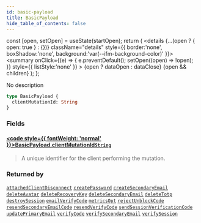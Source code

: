 ```yaml
---
id: basic-payload
title: BasicPayload
hide_table_of_contents: false
---
```







  const [open, setOpen] = useState(startOpen);
  return (
    <details {...(open ? { open: true } : {})} className="details" style={{ border:'none', boxShadow:'none', background:'var(--ifm-background-color)' }}>
      <summary
        onClick={(e) => {
          e.preventDefault();
          setOpen((open) => !open);
        }}
        style={{ listStyle:'none' }}
      >
      {open ? dataOpen : dataClose}
      </summary>
      {open && children}
    </details>
  );
};








No description


```graphql
type BasicPayload {
  clientMutationId: String
}
```




### Fields

#### [<code style={{ fontWeight: 'normal' }}>BasicPayload.<b>clientMutationId</b></code>](#)<Bullet />[`String`](/gql-api/scalars/string) <Badge class="badge badge--secondary" text="scalar"/> 
> 
> 
> A unique identifier for the client performing the mutation.
> 



### Returned by

[`attachedClientDisconnect`](/gql-api/mutations/attached-client-disconnect)  <Badge class="secondary" text="mutation"/><Bullet />[`createPassword`](/gql-api/mutations/create-password)  <Badge class="secondary" text="mutation"/><Bullet />[`createSecondaryEmail`](/gql-api/mutations/create-secondary-email)  <Badge class="secondary" text="mutation"/><Bullet />[`deleteAvatar`](/gql-api/mutations/delete-avatar)  <Badge class="secondary" text="mutation"/><Bullet />[`deleteRecoveryKey`](/gql-api/mutations/delete-recovery-key)  <Badge class="secondary" text="mutation"/><Bullet />[`deleteSecondaryEmail`](/gql-api/mutations/delete-secondary-email)  <Badge class="secondary" text="mutation"/><Bullet />[`deleteTotp`](/gql-api/mutations/delete-totp)  <Badge class="secondary" text="mutation"/><Bullet />[`destroySession`](/gql-api/mutations/destroy-session)  <Badge class="secondary" text="mutation"/><Bullet />[`emailVerifyCode`](/gql-api/mutations/email-verify-code)  <Badge class="secondary" text="mutation"/><Bullet />[`metricsOpt`](/gql-api/mutations/metrics-opt)  <Badge class="secondary" text="mutation"/><Bullet />[`rejectUnblockCode`](/gql-api/mutations/reject-unblock-code)  <Badge class="secondary" text="mutation"/><Bullet />[`resendSecondaryEmailCode`](/gql-api/mutations/resend-secondary-email-code)  <Badge class="secondary" text="mutation"/><Bullet />[`resendVerifyCode`](/gql-api/mutations/resend-verify-code)  <Badge class="secondary" text="mutation"/><Bullet />[`sendSessionVerificationCode`](/gql-api/mutations/send-session-verification-code)  <Badge class="secondary" text="mutation"/><Bullet />[`updatePrimaryEmail`](/gql-api/mutations/update-primary-email)  <Badge class="secondary" text="mutation"/><Bullet />[`verifyCode`](/gql-api/mutations/verify-code)  <Badge class="secondary" text="mutation"/><Bullet />[`verifySecondaryEmail`](/gql-api/mutations/verify-secondary-email)  <Badge class="secondary" text="mutation"/><Bullet />[`verifySession`](/gql-api/mutations/verify-session)  <Badge class="secondary" text="mutation"/>

